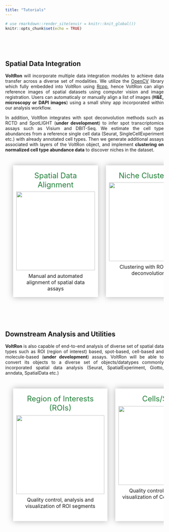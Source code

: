 ```yaml
---
title: "Tutorials"
---
```


<style>
.title{
  display: none;
}
body {
  text-align: justify
}
table, th, td, tr{
  empty-cells:hide;
  border-spacing: 25px;
  border-collapse: separate;
}
td{
  filter:drop-shadow(0 0 10px rgba(0,0,0,0.3));
  padding: 10px;
  background:white;
  text-align:center;
  width:33%;
  vertical-align: text-top;
}
td:hover, td:active{
  filter:drop-shadow(0 0 10px rgba(0,0,0,0.3));
  transform: scale(1.02);
  cursor: pointer;
}
.main-container {
  max-width: 1200px;
  margin-left: auto;
  margin-right: auto;
}
p.tutorial {
  text-decoration: none!important;
  font-size: 1.5em;
  color: #23803A;
  margin: 3%
}
</style>

```r
# use rmarkdown::render_site(envir = knitr::knit_global())
knitr::opts_chunk$set(echo = TRUE)
```

<br>
<!-- <br> -->

<!-- ## Spatial Data Analysis with VoltRon -->

<br>

## Spatial Data Integration


**VoltRon** will incorporate multiple data integration modules to achieve data transfer across a diverse set of modalities. We utilize the <a href="https://opencv.org/">OpenCV</a> library which fully embedded into VoltRon using <a href="https://www.rcpp.org/">Rcpp</a>, hence VoltRon can align reference images of spatial datasets using computer vision and image registration. Users can automaticaly or manually align a list of images (**H&E, microscopy or DAPI images**) using a small shiny app incorporated within our analysis workflow. 

In addition, VoltRon integrates with spot deconvolution methods such as RCTD and SpotLIGHT (**under development**) to infer spot transcriptomics assays such as Visium and DBIT-Seq. We estimate the cell type abundances from a reference single cell data (Seurat, SingleCellExperiment etc.) with already annotated cell types. Then we generate additional assays associated with layers of the VoltRon object, and implement **clustering on normalized cell type abundance data** to discover niches in the dataset. 

<table>
<tbody>
  <tr>
   <td onclick="location.href='registration.html';"> 
      <p class ="tutorial"> Spatial Data Alignment </p>
      <img width="250" height="250" src="images/registration.png" class="center">
      <p style = "margin: 3%"> Manual and automated alignment of spatial data assays</p>
   </td>
   <td onclick="location.href='deconvolution.html';"> 
      <p class ="tutorial"> Niche Clustering </p>
      <img width="250" height="250" src="images/deconvolution.png" class="center">
      <p style = "margin: 3%"> Clustering with ROI/spot deconvolution</p>
   </td>
   <td> 
   </td>
  </tr>
</tbody>
</table>

<br>
<br>

## Downstream Analysis and Utilities

**VoltRon** is also capable of end-to-end analysis of diverse set of spatial data types such as ROI (region of interest) based, spot-based, cell-based and molecule-based (**under development**) assays. VoltRon will be able to convert its objects to a diverse set of objects/datatypes commonly incorporated spatial data analysis (Seurat, SpatialExperiment, Giotto, anndata, SpatialData etc.) 

<table>
<tbody>
  <tr>
   <td onclick="location.href='roianalysis.html';"> 
      <p class ="tutorial"> Region of Interests (ROIs) </p>
      <img width="280" height="250" src="images/GeoMx.png" class="center">
      <p style = "margin: 3%"> Quality control, analysis and visualization of ROI segments </p>
   </td>
   <td onclick="location.href='spotanalysis.html';"> 
      <p class ="tutorial"> Cells/Spots </p>
      <img width="280" height="250" src="images/spotanalysis.png" class="center">
      <p style = "margin: 3%"> Quality control, analysis and visualization of Cell/Spot datasets </p>
   </td>
   <td> 
      <p class ="tutorial"> Converting VoltRon Objects </p>
      <img width="270" height="250" src="images/conversion.png" class="center">
      <p style = "margin: 3%"> Converting VoltRon objects into Seurat, Giotto, squidpy (anndata) etc. <strong> (under development) </strong></p>
   </td>
  </tr>
</tbody>
</table>

<br>

